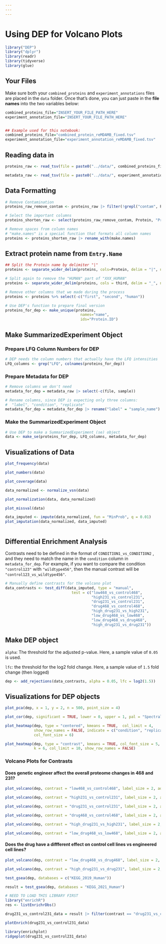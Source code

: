 ```yaml
---
---
---
```


# Using DEP for Volcano Plots

```r
library("DEP")
library("dplyr")
library(readr)
library(tidyverse)
library(glue)
```

## Your Files

Make sure both your `combined_proteins` and `experiment_annotations` files are placed in the `data` folder. Once that's done, you can just paste in the **file names** into the two variables below:

```r
combined_proteins_file="INSERT_YOUR_FILE_PATH_HERE"
experiment_annotation_file="INSERT_YOUR_FILE_PATH_HERE"


## Example used for this notebook:
combined_proteins_file="combined_protein_reMDAMB_fixed.tsv"
experiment_annotation_file="experiment_annotation_reMDAMB_fixed.tsv"

```

## Reading data in

```r
proteins_raw <- read_tsv(file = paste0("../data/", combined_proteins_file)) |> as.data.frame()

metadata_raw <- read_tsv(file = paste0("../data/", experiment_annotation_file)) |> as.data.frame()

```

## Data Formatting

```r
# Remove Contamination
proteins_raw_remove_contam <- proteins_raw |> filter(!grepl("contam", Protein))

# Select the important columns
proteins_shorten_raw <- select(proteins_raw_remove_contam, Protein, "Protein ID", "Entry Name", Description, contains("LFQ"))

# Remove spaces from column names
# "make.names" is a special function that formats all column names
proteins <- proteins_shorten_raw |> rename_with(make.names)
```

## Extract protein name from `Entry.Name`

```r
## Split the Protein name by delimiter "|"
proteins <- separate_wider_delim(proteins, cols=Protein, delim = "|", names = c("first", "second", "third"))

# Split again to remove the "HUMAN" part of "XXX_HUMAN"
proteins <- separate_wider_delim(proteins, cols = third, delim = "_", names= c("name", "human"))

# Remove other columns that we made during the process
proteins <- proteins %>% select(-c("first", "second", "human"))
```

```r
# Use DEP's function to prepare final version
proteins_for_dep <- make_unique(proteins, 
                                  names="name", 
                                  ids="Protein.ID")
```

## Make SummarizedExperiment Object

### Prepare LFQ Column Numbers for DEP

```r
# DEP needs the column numbers that actually have the LFQ intensities
LFQ_columns <- grep("LFQ", colnames(proteins_for_dep))
```

### Prepare Metadata for DEP

```r
# Remove columns we don't need 
metadata_for_dep = metadata_raw |> select(-c(file, sample))

# Rename columns, since DEP is expecting only three columns:
#  "label", "condition", "replicate"
metadata_for_dep = metadata_for_dep |> rename("label" = "sample_name")
```

### Make the SummarizedExperiment Object

```r
# Use DEP to make a SummarizedExperiment (se) object
data <- make_se(proteins_for_dep, LFQ_columns, metadata_for_dep)
```

## Visualizations of Data

```r
plot_frequency(data)
```

```r
plot_numbers(data)
```

```r
plot_coverage(data)
```

```r
data_normalized <- normalize_vsn(data)
```

```r
plot_normalization(data, data_normalized)
```

```r
plot_missval(data)
```

```r
data_imputed <- impute(data_normalized, fun = "MinProb", q = 0.01)
plot_imputation(data_normalized, data_imputed)
```

```r

```

## Differential Enrichment Analysis

Contrasts need to be defined in the format of `CONDITION1_vs_CONDITION2` , and they need to match the name in the `condition` column in `metadata_for_dep`. For example, if you want to compare the condition `"control123"` with `"wildtype456"`, then the manual contrast will be `"control123_vs_wildtype456"`.

```r
# Manually define contrasts for the volcano plot
data_contrasts <- test_diff(data_imputed, type = "manual", 
                              test = c("low468_vs_control468",
                                       "high231_vs_control231",
                                       "drug231_vs_control231",
                                       "drug468_vs_control468",
                                       "high_drug231_vs_high231",
                                       "low_drug468_vs_low468",
                                       "low_drug468_vs_drug468",
                                       "high_drug231_vs_drug231"))
```

## Make DEP object

`alpha`: The threshold for the adjusted p-value. Here, a sample value of `0.05` is used.

`lfc`: the threshold for the log2 fold change. Here, a sample value of `1.5` fold change (then logged)

```r
dep <- add_rejections(data_contrasts, alpha = 0.05, lfc = log2(1.5))
```

## Visualizations for DEP objects

```r
plot_pca(dep, x = 1, y = 2, n = 500, point_size = 4)
```

```r
plot_cor(dep, significant = TRUE, lower = 0, upper = 1, pal = "Spectral", font_size = 4)
```

```r
plot_heatmap(dep, type = "centered", kmeans = TRUE,  col_limit = 4,
             show_row_names = FALSE, indicate = c("condition", "replicate"),
             col_font_size = 6)
```

```r
plot_heatmap(dep, type = "contrast", kmeans = TRUE, col_font_size = 5,
             k = 6, col_limit = 10, show_row_names = FALSE)
```

### Volcano Plots for Contrasts

#### Does genetic engineer affect the overall proteome changes in 468 and 231?

```r
plot_volcano(dep, contrast = "low468_vs_control468", label_size = 2, add_names = TRUE)
```

```r
plot_volcano(dep, contrast = "high231_vs_control231", label_size = 2, add_names = TRUE)
```

```r
plot_volcano(dep, contrast = "drug231_vs_control231", label_size = 2, add_names = TRUE)
```

```r
plot_volcano(dep, contrast = "drug468_vs_control468", label_size = 2, add_names = TRUE)
```

```r
plot_volcano(dep, contrast = "high_drug231_vs_high231", label_size = 2, add_names = TRUE)
```

```r
plot_volcano(dep, contrast = "low_drug468_vs_low468", label_size = 2, add_names = TRUE)
```

#### Does the drug have a diffferent effect on control cell lines vs engineered cell lines?

```r
plot_volcano(dep, contrast = "low_drug468_vs_drug468", label_size = 2, add_names = TRUE)
```

```r
plot_volcano(dep, contrast = "high_drug231_vs_drug231", label_size = 2, add_names = TRUE)
```

```r
test_gsea(dep, databases = c("KEGG_2019_Human"))
```

```r
result = test_gsea(dep, databases = "KEGG_2021_Human")
```

```r
# NEED TO LOAD THIS LIBRARY FIRST
library("enrichR")
res <- listEnrichrDbs()
```

```r
drug231_vs_control231_data = result |> filter(contrast == "drug231_vs_control231") |> filter(P.value < 0.05)
```

```r
plotEnrich(drug231_vs_control231_data)
```

```r
library(enrichplot)
ridgeplot(drug231_vs_control231_data)
```
